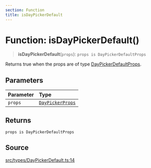 ```yaml
---
section: Function
title: isDayPickerDefault
---
```


# Function: isDayPickerDefault()

> **isDayPickerDefault**(`props`): `props is DayPickerDefaultProps`

Returns true when the props are of type [DayPickerDefaultProps](/api/latest/interfaces/DayPickerDefaultProps.mdx).

## Parameters

| Parameter | Type |
| :------ | :------ |
| `props` | [`DayPickerProps`](/api/latest/type-aliases/DayPickerProps.mdx) |

## Returns

`props is DayPickerDefaultProps`

## Source

[src/types/DayPickerDefault.ts:14](https://github.com/gpbl/react-day-picker/blob/a8bfa5451/src/types/DayPickerDefault.ts#L14)
